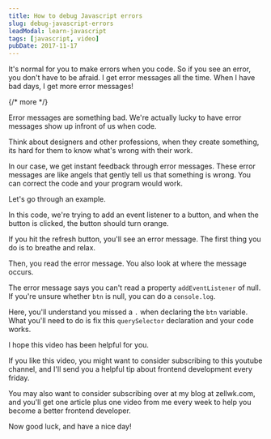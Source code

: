 ```yaml
---
title: How to debug Javascript errors
slug: debug-javascript-errors
leadModal: learn-javascript
tags: [javascript, video]
pubDate: 2017-11-17
---
```


It's normal for you to make errors when you code. So if you see an error, you don't have to be afraid. I get error messages all the time. When I have bad days, I get more error messages!

{/* more */}

<Youtube id='B6EZIEqO15w' />

Error messages are something bad. We're actually lucky to have error messages show up infront of us when code.

Think about designers and other professions, when they create something, its hard for them to know what's wrong with their work.

In our case, we get instant feedback through error messages. These error messages are like angels that gently tell us that something is wrong. You can correct the code and your program would work.

Let's go through an example.

In this code, we're trying to add an event listener to a button, and when the button is clicked, the button should turn orange.

If you hit the refresh button, you'll see an error message. The first thing you do is to breathe and relax.

Then, you read the error message. You also look at where the message occurs.

The error message says you can't read a property `addEventListener` of null. If you're unsure whether `btn` is null, you can do a `console.log`.

Here, you'll understand you missed a `.` when declaring the `btn` variable. What you'll need to do is fix this `querySelector` declaration and your code works.

I hope this video has been helpful for you.

If you like this video, you might want to consider subscribing to this youtube channel, and I'll send you a helpful tip about frontend development every friday.

You may also want to consider subscribing over at my blog at zellwk.com, and you'll get one article plus one video from me every week to help you become a better frontend developer.

Now good luck, and have a nice day!
